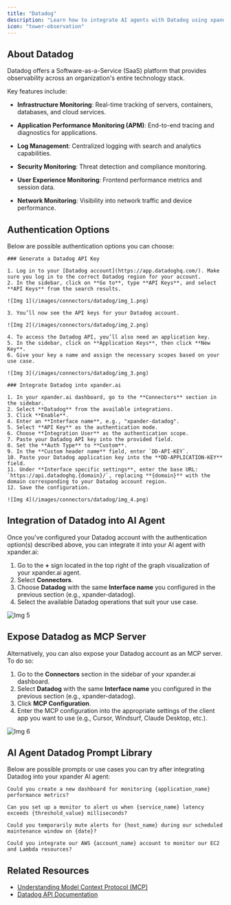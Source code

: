 ```yaml
---
title: "Datadog"
description: "Learn how to integrate AI agents with Datadog using xpander.ai. Create intelligent observability workflows that automatically detect anomalies, correlate incidents across your stack, and trigger remediation actions."
icon: "tower-observation"
---
```


## About Datadog

Datadog offers a Software-as-a-Service (SaaS) platform that provides observability across an organization's entire technology stack.

Key features include:

- **Infrastructure Monitoring**: Real-time tracking of servers, containers, databases, and cloud services.

- **Application Performance Monitoring (APM)**: End-to-end tracing and diagnostics for applications.

- **Log Management**: Centralized logging with search and analytics capabilities.

- **Security Monitoring**: Threat detection and compliance monitoring.

- **User Experience Monitoring**: Frontend performance metrics and session data.

- **Network Monitoring**: Visibility into network traffic and device performance.


## Authentication Options

Below are possible authentication options you can choose:

<Tabs>

  <Tab title="API Access">

    ### Generate a Datadog API Key

    1. Log in to your [Datadog account](https://app.datadoghq.com/). Make sure you log in to the correct Datadog region for your account.  
    2. In the sidebar, click on **Go to**, type **API Keys**, and select **API Keys** from the search results.

    ![Img 1](/images/connectors/datadog/img_1.png)

    3. You’ll now see the API keys for your Datadog account.

    ![Img 2](/images/connectors/datadog/img_2.png)

    4. To access the Datadog API, you’ll also need an application key.  
    5. In the sidebar, click on **Application Keys**, then click **New Key**.  
    6. Give your key a name and assign the necessary scopes based on your use case.

    ![Img 3](/images/connectors/datadog/img_3.png)

    ### Integrate Datadog into xpander.ai

    1. In your xpander.ai dashboard, go to the **Connectors** section in the sidebar.  
    2. Select **Datadog** from the available integrations.  
    3. Click **Enable**.  
    4. Enter an **Interface name**, e.g., "xpander-datadog".  
    5. Select **API Key** as the authentication mode.  
    6. Choose **Integration User** as the authentication scope.  
    7. Paste your Datadog API key into the provided field.  
    8. Set the **Auth Type** to **Custom**.  
    9. In the **Custom header name** field, enter `DD-API-KEY`.  
    10. Paste your Datadog application key into the **DD-APPLICATION-KEY** field.  
    11. Under **Interface specific settings**, enter the base URL: `https://api.datadoghq.{domain}/`, replacing **{domain}** with the domain corresponding to your Datadog account region.  
    12. Save the configuration.

    ![Img 4](/images/connectors/datadog/img_4.png)

  </Tab>
</Tabs>

## Integration of Datadog into AI Agent

Once you've configured your Datadog account with the authentication option(s) described above, you can integrate it into your AI agent with xpander.ai:

1. Go to the **+** sign located in the top right of the graph visualization of your xpander.ai agent.  
2. Select **Connectors**.  
3. Choose **Datadog** with the same **Interface name** you configured in the previous section (e.g., xpander-datadog).  
4. Select the available Datadog operations that suit your use case.  

![Img 5](/images/connectors/datadog/img_5.png)

## Expose Datadog as MCP Server

Alternatively, you can also expose your Datadog account as an MCP server. To do so:

1. Go to the **Connectors** section in the sidebar of your xpander.ai dashboard.  
2. Select **Datadog** with the same **Interface name** you configured in the previous section (e.g., xpander-datadog).  
3. Click **MCP Configuration**.  
4. Enter the MCP configuration into the appropriate settings of the client app you want to use (e.g., Cursor, Windsurf, Claude Desktop, etc.).

![Img 6](/images/connectors/datadog/img_6.png)

## AI Agent Datadog Prompt Library

Below are possible prompts or use cases you can try after integrating Datadog into your xpander AI agent:

```
Could you create a new dashboard for monitoring {application_name} performance metrics?
```

````
Can you set up a monitor to alert us when {service_name} latency exceeds {threshold_value} milliseconds?
````

```
Could you temporarily mute alerts for {host_name} during our scheduled maintenance window on {date}?
```

```
Could you integrate our AWS {account_name} account to monitor our EC2 and Lambda resources?
```

## Related Resources

- [Understanding Model Context Protocol (MCP)](/docs/05-human-interfaces/04-mcp)
- [Datadog API Documentation](https://docs.datadoghq.com/api/latest/?tab=java)